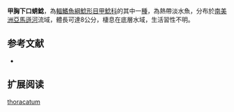 {{Speciesbox
| name = 甲胸下口蜻鯰
| image = 
| image_width = 250px
| image_caption = 
| status = NE
| status_system = IUCN3.1
| genus = Hypoptopoma
| species = thoracatum
| authority = [[Günther|Günther]], 1868
| synonyms = *''Hypoptopoma thoracatus'',Günther, 1868 
*''Hypoptopoma bilobatum '',Cope, 1870 
}}

'''甲胸下口蜻鯰'''，為[[輻鰭魚綱|輻鰭魚綱]][[鯰形目|鯰形目]][[甲鯰科|甲鯰科]]的其中一[[種|種]]，為熱帶淡水魚，分布於[[南美洲|南美洲]][[亞馬遜河|亞馬遜河]]流域，體長可達8公分，棲息在底層水域，生活習性不明。

==参考文献==
*{{FishBase_species|genus=Hypoptopoma|species=thoracatum |year=2014|month=12}}

== 扩展阅读 ==
{{refbegin}}
{{wikispecies-inline|Hypoptopoma thoracatum |甲胸下口蜻鯰}}
{{refend}}
{{Taxonbar|from=Q5933895}}

[[Category:下口蜻鯰屬|thoracatum]]
